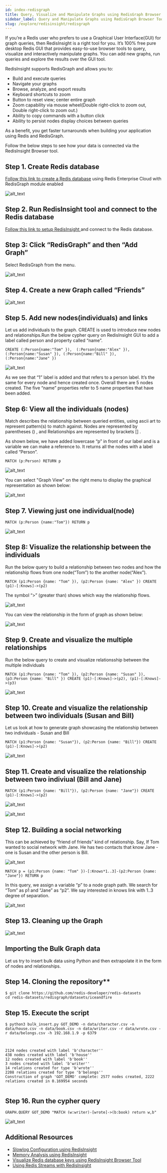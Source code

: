 ```yaml
---
id: index-redisgraph
title: Query, Visualize and Manipulate Graphs using RedisGraph Browser Tool
sidebar_label: Query and Manipulate Graphs using RedisGraph Browser Tool 
slug: /explore/redisinsight/redisgraph
---
```




If you’re a Redis user who prefers to use a Graphical User Interface(GUI) for graph queries, then RedisInsight is a right tool for you. It’s 100% free pure desktop Redis GUI that provides easy-to-use browser tools to query, visualize and interactively manipulate graphs. You can add new graphs, run queries and explore the results over the GUI tool.

RedisInsight supports RedisGraph and allows you to:


*   Build and execute queries
*   Navigate your graphs
*   Browse, analyze, and export results
*   Keyboard shortcuts to zoom
*   Button to reset view; center entire graph
*   Zoom capability via mouse wheel(Double right-click to zoom out, Double right-click to zoom out.)
*   Ability to copy commands with a button click
*   Ability to persist nodes display choices between queries

As a benefit, you get faster turnarounds when building your application using Redis and RedisGraph.

Follow the below steps to see how your data is connected via the RedisInsight Browser tool.

## Step 1. Create Redis database

[Follow this link to create a Redis database](https://developer.redislabs.com/howtos/redisgraph) using Redis Enterprise Cloud with RedisGraph module enabled




![alt_text](images/image1.png "image_tooltip")


## Step 2. Run RedisInsight tool and connect to the Redis database

[Follow this link to setup RedisInsight ](https://developer.redislabs.com/explore/redisinsight/getting-started)and connect to the Redis database.

## Step 3: Click “RedisGraph” and then “Add Graph”

Select RedisGraph from the menu.




![alt_text](images/image2.png "image_tooltip")


## Step 4. Create a new Graph called “Friends”




![alt_text](images/image3.png "image_tooltip")


## Step 5. Add new nodes(individuals) and links

Let us add individuals to the graph. CREATE is used to introduce new nodes and relationships.Run the below cypher query on RedisInsight GUI to add a label called person and property called “name”.


```
CREATE (:Person{name:"Tom" }),  (:Person{name:"Alex" }), (:Person{name:"Susan" }), (:Person{name:"Bill" }), (:Person{name:"Jane" })
```





![alt_text](images/image4.png "image_tooltip")


As we see that “1” label is added and that refers to a person label. It’s the same for every node and hence created once. Overall there are 5 nodes created. The five “name” properties refer to 5 name properties that have been added.

## Step 6: View all the individuals (nodes)

Match describes the relationship between queried entities, using ascii art to represent pattern(s) to match against. Nodes are represented by parentheses () , and Relationships are represented by brackets [] .



As shown below, we have added lowercase “p” in front of our label and is a variable we can make a reference to. It returns all the nodes with a label called “Person”.


```
MATCH (p:Person) RETURN p
```





![alt_text](images/image5.png "image_tooltip")



You can select "Graph View" on the right menu to display the graphical representation as shown below:


![alt_text](images/image6.png "image_tooltip")


## Step 7. Viewing just one individual(node)


```
MATCH (p:Person {name:"Tom"}) RETURN p
```




![alt_text](images/image7.png "image_tooltip")


## Step 8: Visualize the relationship between the individuals

Run the below query to build a relationship between two nodes and how the relationship flows from one node(“Tom”) to the another node(“Alex”).


```
MATCH (p1:Person {name: "Tom" }), (p2:Person {name: "Alex" }) CREATE (p1)-[:Knows]->(p2)
```


The symbol “>” (greater than) shows which way the relationship flows.




![alt_text](images/image8.png "image_tooltip")


You can view the relationship in the form of graph as shown below:


![alt_text](images/image9.png "image_tooltip")


## Step 9. Create and visualize the multiple relationships 

Run the below query to create and visualize relationsship between the multiple individuals 


```
MATCH (p1:Person {name: "Tom" }), (p2:Person {name: "Susan" }), (p3:Person {name: "Bill" }) CREATE (p1)-[:Knows]->(p2), (p1)-[:Knows]->(p3)
```




![alt_text](images/image10.png "image_tooltip")


## Step 10. Create and visualize the relationship between two individuals (Susan and Bill)

Let us look at how to generate graph showcasing the relationship between two individuals - Susan and Bill


```
MATCH (p1:Person {name: "Susan"}), (p2:Person {name: "Bill"}) CREATE (p1)-[:Knows]->(p2)
```


![alt_text](images/image11.png "image_tooltip")


## Step 11. Create and visualize the relationship between two indiviual (Bill and Jane)


```
MATCH (p1:Person {name: "Bill"}), (p2:Person {name: "Jane"}) CREATE (p1)-[:Knows]->(p2)
```


![alt_text](images/image12.png "image_tooltip")


![alt_text](images/image13.png "image_tooltip")


## Step 12. Building a social networking

This can be achieved by “friend of friends” kind of relationship. Say, If Tom wanted to social network with Jane. He has two contacts that know Jane - one is Susan and the other person is Bill.



![alt_text](images/image14.png "image_tooltip")



```
MATCH p = (p1:Person {name: "Tom" })-[:Knows*1..3]-(p2:Person {name: "Jane"}) RETURN p
```


In this query, we assign a variable “p” to a node graph path. We search for “Tom” as p1 and “Jane” as “p2”. We say interested in knows link with 1..3 degree of separation.



![alt_text](images/image15.png "image_tooltip")


## Step 13. Cleaning up the Graph



![alt_text](images/image16.png "image_tooltip")




## Importing the Bulk Graph data

Let us try to insert bulk data using Python and then extrapolate it in the form of nodes and relationships.

## Step 14. Cloning the repository**


```
$ git clone https://github.com/redis-developer/redis-datasets
cd redis-datasets/redisgraph/datasets/iceandfire
```

## Step 15. Execute the script

```
$ python3 bulk_insert.py GOT_DEMO -n data/character.csv -n data/house.csv -n data/book.csv -n data/writer.csv -r data/wrote.csv -r data/belongs.csv -h 192.168.1.9 -p 6379



2124 nodes created with label 'b'character''
438 nodes created with label 'b'house''
12 nodes created with label 'b'book''
3 nodes created with label 'b'writer''
14 relations created for type 'b'wrote''
2208 relations created for type 'b'belongs''
Construction of graph 'GOT_DEMO' complete: 2577 nodes created, 2222 relations created in 0.169954 seconds


```


## Step 16. Run the cypher query


```
GRAPH.QUERY GOT_DEMO "MATCH (w:writer)-[wrote]->(b:book) return w,b"
```



![alt_text](images/image18.png "image_tooltip")



## Additional Resources

- [Slowlog Configuration using RedisInsight](/explore/redisinsight/slowlog)
- [Memory Analysis using RedisInsight](/explore/redisinsight/memoryanalyzer)
- [Visualize Redis database keys using RedisInsight Browser Tool](/explore/redisinsight/browser)
- [Using Redis Streams with RedisInsight](/explore/redisinsight/streams)


